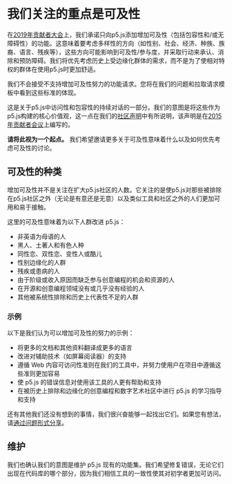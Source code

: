 # 我们关注的重点是可及性

在[2019年贡献者大会](https://p5js.org/community/contributors-conference-2019.html)上，我们承诺只向p5.js添加增加可及性（包括包容性和/或无障碍性）的功能。这意味着要考虑多样性的方向（如性别、社会、经济、种族、族裔、语言、残疾等），这些方向可能影响到可及性/参与度，并采取行动来承认、消除和预防障碍。我们将优先考虑历史上受边缘化群体的需求，而不是为了使相对特权的群体在使用p5.js时更加舒适。

我们不会接受不支持增加可及性努力的功能请求。您将在我们的问题和拉取请求模板中看到这些标准的体现。

这是关于p5.js中访问性和包容性的持续对话的一部分。我们的意图是将这些作为p5.js构建的核心价值观，这一点在我们的[社区声明](../CODE_OF_CONDUCT/)中有所说明，该声明是在[2015年贡献者会议](https://p5js.org/community/contributors-conference-2015.html)上编写的。

**请将此视为一个起点。** 我们希望邀请更多关于可及性意味着什么以及如何优先考虑可及性的讨论。

## 可及性的种类

增加可及性并不是关注在扩大p5.js社区的人数。它关注的是使p5.js对那些被排除在p5.js社区之外（无论是有意还是无意）以及类似工具和社区之外的人们更加可用和易于接触。

这里的可及性意味着为以下人群改进 p5.js：

* 非英语为母语的人
* 黑人、土著人和有色人种
* 同性恋、双性恋、变性人或酷儿
* 性别边缘化的人群
* 残疾或患病的人
* 由于阶级或收入原因而缺乏参与创意编程的机会和资源的人
* 在开源和创意编程领域没有或几乎没有经验的人
* 其他被系统性排除和历史上代表性不足的人群

### 示例

以下是我们认为可以增加可及性的努力的示例：

* 将更多的文档和其他资料翻译成更多的语言
* 改进对辅助技术（如屏幕阅读器）的支持
* 遵循 Web 内容可访问性准则在我们的工具中，并努力使用户在项目中遵循这些准则更加容易
* 使 p5.js 的错误信息对使用该工具的人更有帮助和支持
* 在被历史上排除和边缘化的创意编程和数字艺术社区中进行 p5.js 的学习指导和支持

还有其他我们还没有想到的事情，我们很兴奋能够一起找出它们。如果您有想法，请[通过问题形式分享](https://github.com/processing/p5.js/issues/new/choose)。

## 维护

我们也确认我们的意图是维护 p5.js 现有的功能集。我们希望修复错误，无论它们出现在代码库的哪个部分，因为我们相信工具的一致性使其对初学者更加可访问。
